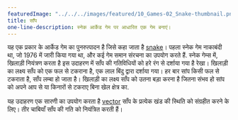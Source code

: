 ---
featuredImage: "../../../images/featured/10_Games-02_Snake-thumbnail.png"
title: साँप
one-line-description: स्नेक आर्केड गेम पर आधारित एक गेम बनाएं।
---

यह एक प्रकार के आर्केड गेम का पुनरुत्पादन है जिसे कहा जाता है
<a href='https://en.wikipedia.org/wiki/Snake_(video_game_genre)' target='_blank'>snake</a>।
पहला स्नेक गेम नाकाबंदी था, जो 1976 में जारी किया गया था, और कई
गेम समान संरचना का उपयोग करते हैं. स्नेक गेम्स में, खिलाड़ी नियंत्रण करता है
इस उदाहरण में साँप की गतिविधियों को हरे रंग से दर्शाया गया है
रेखा। खिलाड़ी का लक्ष्य साँप को एक फल से टकराना है,
एक लाल बिंदु द्वारा दर्शाया गया। हर बार सांप किसी फल से टकराता है,
साँप लम्बा हो जाता है। खिलाड़ी का लक्ष्य साँप को उतना बड़ा करना है
जितना संभव हो सांप को अपने आप से या किनारों से टकराए बिना
खेल क्षेत्र का.

यह उदाहरण एक सारणी का उपयोग करता है
<a href='https://p5js.org/reference/#/p5.Vector' target='_blank'>vector</a>
साँप के प्रत्येक खंड की स्थिति को संग्रहीत करने के लिए। तीर
चाबियाँ साँप की गति को नियंत्रित करती हैं।